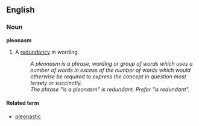 == English ==
=== Noun ===
'''pleonasm'''

# A [[redundancy]] in wording.
#: ''A pleonasm is a phrase, wording or group of words which uses a number of words in excess of the number of words which would otherwise be required to express the concept in question most tersely or succinctly.''
#: ''The phrase "is a pleonasm" is redundant.  Prefer "is redundant".''

====Related term====
*[[pleonastic]]